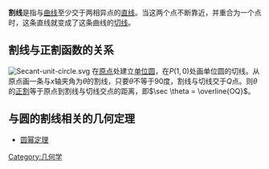 {{NoteTA |G1=Math}}
'''割线'''是指与[[曲线|曲线]]至少交于两相异点的[[直线|直线]]。当这两个点不断靠近，并重合为一个点时，这条直线就变成了这条曲线的[[切线|切线]]。

== 割线与正割函数的关系 ==
[[File:Secant-unit-circle.svg|thumb]]
在[[原点|原点]]处建立[[单位圆|单位圆]]，在<math>P(1, 0)</math>处画单位圆的切线。从原点画一条与<math>x</math>轴夹角为<math>\theta</math>的割线，只要<math>\theta</math>不等于90度，割线与切线交于<math>Q</math>点。则<math>\theta</math>的[[正割|正割]]等于原点到割线与切线交点的距离，即<math>\sec \theta = \overline{OQ}</math>。

== 与圆的割线相关的几何定理 ==
* [[圆幂定理|圆幂定理]]

[[Category:几何学|Category:几何学]]
